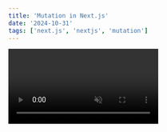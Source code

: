---
title: 'Mutation in Next.js'
date: '2024-10-31'
tags: ['next.js', 'nextjs', 'mutation']
---



<Video id="6h649f2fB9Q" src="/video/mutation.mp4" controls autoplay loop muted />


```# Data Mutation in Next.js

Data mutation in Next.js refers to the process of modifying, creating, or deleting data on the server. This is particularly relevant when working with applications that require interactions with databases or APIs, such as updating user profiles, adding items to a cart, or deleting records. Here are key aspects of data mutation in Next.js:

## 1. Using API Routes

Next.js allows you to create API endpoints directly within your application using API routes. These routes can handle various HTTP methods (GET, POST, PUT, DELETE) to perform data mutations.

### Example: API Route for Data Mutation

```javascript
// pages/api/users.js

    const { method } = req;

    switch (method) {
        case 'GET':
            res.status(200).json(users);
            break;
        case 'POST':
            // Handle creating a new user
            const newUser = req.body;
            users.push(newUser);
            res.status(201).json(newUser);
            break;
        case 'PUT':
            // Handle updating a user
            const { id, ...updates } = req.body;
            const userIndex = users.findIndex(user => user.id === id);
            if (userIndex > -1) {
                users[userIndex] = { ...users[userIndex], ...updates };
                res.status(200).json(users[userIndex]);
            } else {
                res.status(404).json({ message: 'User not found' });
            }
            break;
        case 'DELETE':
            // Handle deleting a user
            const deleteIndex = users.findIndex(user => user.id === req.body.id);
            if (deleteIndex > -1) {
                users.splice(deleteIndex, 1);
                res.status(204).end(); // No content
            } else {
                res.status(404).json({ message: 'User not found' });
            }
            break;
        default:
            res.setHeader('Allow', ['GET', 'POST', 'PUT', 'DELETE']);
            res.status(405).end(`Method ${method} Not Allowed`);
    }
}
```

## 2. Using Fetch or Axios for Mutations

In your components or pages, you can use `fetch` or libraries like `axios` to call your API routes and perform data mutations.

### Example: Creating a User

```javascript
const createUser = async (userData) => {
    const response = await fetch('/api/users', {
        method: 'POST',
        headers: {
            'Content-Type': 'application/json',
        },
        body: JSON.stringify(userData),
    });

    if (!response.ok) {
        throw new Error('Failed to create user');
    }

    return response.json();
};
```

## 3. Client-Side State Management

For better user experience, you may want to update the UI optimistically after a mutation. You can use state management libraries like Redux, Zustand, or even React’s built-in context to manage the local state.

## 4. React Query for Data Fetching and Mutation

Using libraries like [React Query](https://react-query.tanstack.com/) can simplify data fetching and mutations by providing hooks like `useMutation` for performing server-side changes.

### Example: Using React Query for Mutation

```javascript

const mutation = useMutation(newUser => {
    return fetch('/api/users', {
        method: 'POST',
        headers: {
            'Content-Type': 'application/json',
        },
        body: JSON.stringify(newUser),
    });
});

// Call mutation.mutate when you want to perform the action
```

## 5. Handling Errors and Responses

When performing mutations, always handle errors and provide feedback to users. You can do this by checking the response status and catching errors in your API calls.

## 6. Security Considerations

- **Validation**: Always validate and sanitize input data to prevent malicious attacks like SQL injection.
- **Authentication**: Ensure that sensitive mutations are protected with authentication and authorization checks.

## Conclusion

Data mutation in Next.js is a powerful feature that enables developers to create dynamic applications that interact with databases and APIs efficiently. By leveraging API routes, client-side fetching, and state management techniques, you can build robust applications that handle data changes seamlessly. If you have specific scenarios or examples you'd like to explore further, let me know!
